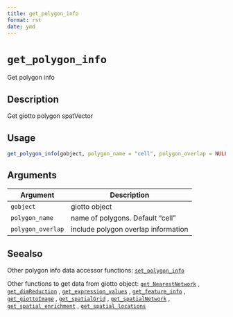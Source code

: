 ```yaml
--- 
title: get_polygon_info 
format: rst 
date: ymd 
--- 
```

# `get_polygon_info`

Get polygon info


## Description

Get giotto polygon spatVector


## Usage

```r
get_polygon_info(gobject, polygon_name = "cell", polygon_overlap = NULL)
```


## Arguments

Argument      |Description
------------- |----------------
`gobject`     |     giotto object
`polygon_name`     |     name of polygons. Default "cell"
`polygon_overlap`     |     include polygon overlap information


## Seealso

Other polygon info data accessor functions:
 [`set_polygon_info`](#setpolygoninfo) 
 
 Other functions to get data from giotto object:
 [`get_NearestNetwork`](#getnearestnetwork) ,
 [`get_dimReduction`](#getdimreduction) ,
 [`get_expression_values`](#getexpressionvalues) ,
 [`get_feature_info`](#getfeatureinfo) ,
 [`get_giottoImage`](#getgiottoimage) ,
 [`get_spatialGrid`](#getspatialgrid) ,
 [`get_spatialNetwork`](#getspatialnetwork) ,
 [`get_spatial_enrichment`](#getspatialenrichment) ,
 [`get_spatial_locations`](#getspatiallocations)


